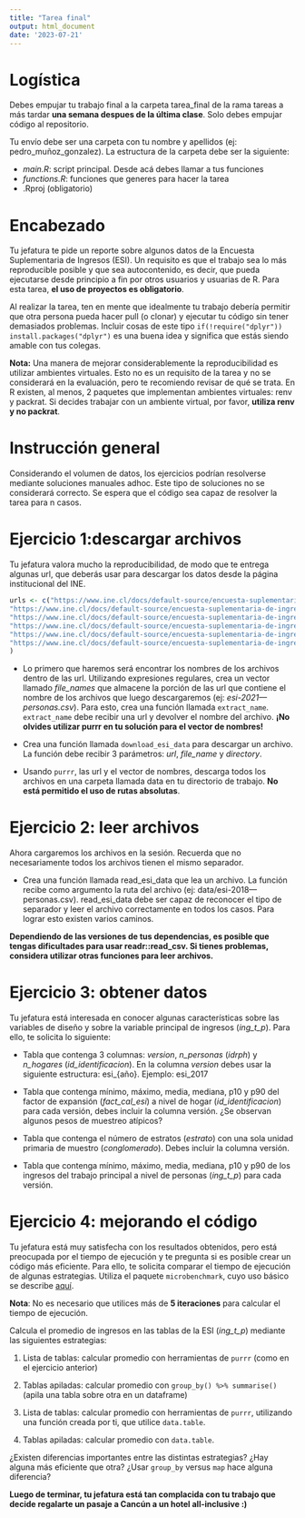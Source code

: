 ```yaml
---
title: "Tarea final"
output: html_document
date: '2023-07-21'
---
```


# Logística

Debes empujar tu trabajo final a la carpeta tarea_final de la rama tareas a más tardar **una semana despues de la última clase**. Solo debes empujar código al repositorio.

Tu envío debe ser una carpeta con tu nombre y apellidos (ej: pedro_muñoz_gonzalez). La estructura de la
carpeta debe ser la siguiente:

 - *main.R*: script principal. Desde acá debes llamar a tus funciones
 - *functions.R*: funciones que generes para hacer la tarea
 - .Rproj (obligatorio)
 
# Encabezado

Tu jefatura te pide un reporte sobre algunos datos de la Encuesta Suplementaria de Ingresos (ESI). Un
requisito es que el trabajo sea lo más reproducible posible y que sea autocontenido, es decir, que pueda
ejecutarse desde principio a fin por otros usuarios y usuarias de R. Para esta tarea, **el uso de proyectos
es obligatorio**.

Al realizar la tarea, ten en mente que idealmente tu trabajo debería permitir que otra persona pueda hacer pull (o clonar) y ejecutar tu código sin tener demasiados problemas. Incluir cosas de este tipo  ` if(!require("dplyr")) install.packages("dplyr") ` es una buena idea y significa que estás siendo amable
con tus colegas.

**Nota:** Una manera de mejorar considerablemente la reproducibilidad es utilizar ambientes virtuales. Esto
no es un requisito de la tarea y no se considerará en la evaluación, pero te recomiendo revisar de qué se
trata. En R existen, al menos, 2 paquetes que implementan ambientes virtuales: renv y packrat. Si decides
trabajar con un ambiente virtual, por favor, **utiliza renv y no packrat**.

# Instrucción general

Considerando el volumen de datos, los ejercicios podrían resolverse mediante soluciones manuales adhoc.
Este tipo de soluciones no se considerará correcto. Se espera que el código sea capaz de resolver la tarea
para n casos.

# Ejercicio 1:descargar archivos
Tu jefatura valora mucho la reproducibilidad, de modo que te entrega algunas url, que deberás usar para
descargar los datos desde la página institucional del INE.


```r

urls <- c("https://www.ine.cl/docs/default-source/encuesta-suplementaria-de-ingresos/bbdd/csv_esi/2021/esi-2021---personas.csv?sfvrsn=d03ae552_4&download=true",
"https://www.ine.cl/docs/default-source/encuesta-suplementaria-de-ingresos/bbdd/csv_esi/2020/esi-2020---personas.csv?sfvrsn=fb1f7e0c_4&download=true",
"https://www.ine.cl/docs/default-source/encuesta-suplementaria-de-ingresos/bbdd/csv_esi/2019/esi-2019---personas.csv?sfvrsn=9eb52870_8&download=true",
"https://www.ine.cl/docs/default-source/encuesta-suplementaria-de-ingresos/bbdd/csv_esi/2018/esi-2018---personas.csv?sfvrsn=a5de2b27_6&download=true",
"https://www.ine.cl/docs/default-source/encuesta-suplementaria-de-ingresos/bbdd/csv_esi/2017/1esi-2017---personas.csv?sfvrsn=d556c5a1_6&download=true",
"https://www.ine.cl/docs/default-source/encuesta-suplementaria-de-ingresos/bbdd/csv_esi/2016/esi-2016---personas.csv?sfvrsn=81beb5a_6&download=true"
)


```



- Lo primero que haremos será encontrar los nombres de los archivos dentro de las url. Utilizando
expresiones regulares, crea un vector llamado *file_names* que almacene la porción de las url que contiene
el nombre de los archivos que luego descargaremos (ej: *esi-2021—personas.csv*). Para esto, crea una
función llamada `extract_name`. `extract_name` debe recibir una url y devolver el nombre del archivo.
**¡No olvides utilizar purrr en tu solución para el vector de nombres!**

- Crea una función llamada `download_esi_data` para descargar un archivo. La función debe recibir 3
parámetros: *url*, *file_name* y *directory*.

- Usando `purrr`, las url y el vector de nombres, descarga todos los archivos en una carpeta llamada data
en tu directorio de trabajo. **No está permitido el uso de rutas absolutas**.

# Ejercicio 2: leer archivos

Ahora cargaremos los archivos en la sesión. Recuerda que no necesariamente todos los archivos tienen el
mismo separador.

- Crea una función llamada read_esi_data que lea un archivo. La función recibe como argumento la
ruta del archivo (ej: data/esi-2018—personas.csv). read_esi_data debe ser capaz de reconocer el tipo
de separador y leer el archivo correctamente en todos los casos. Para lograr esto existen varios caminos.

**Dependiendo de las versiones de tus dependencias, es posible que tengas dificultades para usar
readr::read_csv. Si tienes problemas, considera utilizar otras funciones para leer archivos.**

# Ejercicio 3: obtener datos
Tu jefatura está interesada en conocer algunas características sobre las variables de diseño y sobre la variable
principal de ingresos (*ing_t_p*). Para ello, te solicita lo siguiente:

- Tabla que contenga 3 columnas: *version*, *n_personas* (*idrph*) y *n_hogares* (*id_identificacion*). En la
columna *version* debes usar la siguiente estructura: esi_{año}. Ejemplo: esi_2017

- Tabla que contenga mínimo, máximo, media, mediana, p10 y p90 del factor de expansión (*fact_cal_esi*) a nivel de hogar (*id_identificacion*)
para cada versión, debes incluir la columna versión. ¿Se observan algunos pesos de muestreo atípicos?

- Tabla que contenga el número de estratos (*estrato*) con una sola unidad primaria de muestro (*conglomerado*). Debes incluir la columna versión.

- Tabla que contenga mínimo, máximo, media, mediana, p10 y p90 de los ingresos del trabajo principal a nivel de personas (*ing_t_p*) para cada versión.


# Ejercicio 4: mejorando el código

Tu jefatura está muy satisfecha con los resultados obtenidos, pero está preocupada por el tiempo de ejecución
y te pregunta si es posible crear un código más eficiente. Para ello, te solicita comparar el tiempo de ejecución
de algunas estrategias. Utiliza el paquete `microbenchmark`, cuyo uso básico se describe [aquí](https://lukesingham.com/benchmarking-the-performance-of-r-code/).

**Nota**: No es necesario que utilices más de **5 iteraciones** para calcular el tiempo de ejecución.

Calcula el promedio de ingresos en las tablas de la ESI (*ing_t_p*) mediante las siguientes estrategias:

1. Lista de tablas: calcular promedio con herramientas de `purrr` (como en el ejercicio anterior)

1. Tablas apiladas: calcular promedio con `group_by() %>% summarise()` (apila una tabla sobre otra en
un dataframe)

1. Lista de tablas: calcular promedio con herramientas de `purrr`, utilizando una función creada por ti,
que utilice `data.table`.

1. Tablas apiladas: calcular promedio con `data.table`.

¿Existen diferencias importantes entre las distintas estrategias? ¿Hay alguna más eficiente que otra? ¿Usar
`group_by` versus `map` hace alguna diferencia?

**Luego de terminar, tu jefatura está tan complacida con tu trabajo que decide regalarte un
pasaje a Cancún a un hotel all-inclusive :)**



